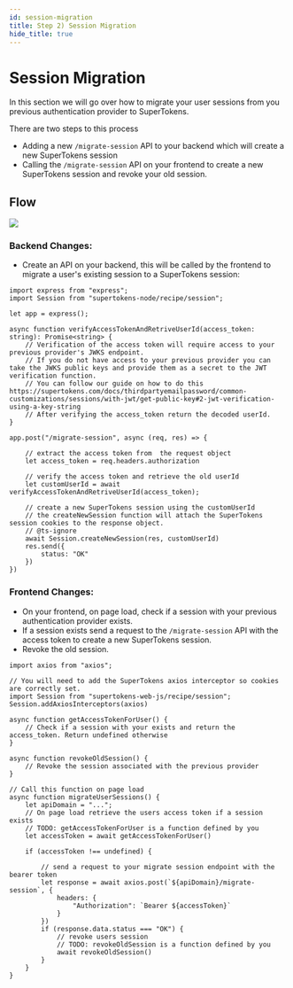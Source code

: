 ```yaml
---
id: session-migration
title: Step 2) Session Migration
hide_title: true
---
```


<!-- COPY DOCS -->
<!-- ./thirdpartyemailpassword/migration/session-migration.mdx -->

# Session Migration

In this section we will go over how to migrate your user sessions from you previous authentication provider to SuperTokens.

There are two steps to this process
 - Adding a new `/migrate-session` API to your backend which will create a new SuperTokens session
 - Calling the `/migrate-session` API on your frontend to create a new SuperTokens session and revoke your old session.

## Flow

<img src="/img/migration/session-migration-diagram.png" />


### Backend Changes:

- Create an API on your backend, this will be called by the frontend to migrate a user's existing session to a SuperTokens session:

```tsx title="Backend changes"
import express from "express";
import Session from "supertokens-node/recipe/session";

let app = express();

async function verifyAccessTokenAndRetriveUserId(access_token: string): Promise<string> {
    // Verification of the access token will require access to your previous provider's JWKS endpoint.
    // If you do not have access to your previous provider you can take the JWKS public keys and provide them as a secret to the JWT verification function.
    // You can follow our guide on how to do this https://supertokens.com/docs/thirdpartyemailpassword/common-customizations/sessions/with-jwt/get-public-key#2-jwt-verification-using-a-key-string
    // After verifying the access_token return the decoded userId.
}

app.post("/migrate-session", async (req, res) => {

    // extract the access token from  the request object
    let access_token = req.headers.authorization

    // verify the access token and retrieve the old userId
    let customUserId = await verifyAccessTokenAndRetriveUserId(access_token);

    // create a new SuperTokens session using the customUserId
    // the createNewSession function will attach the SuperTokens session cookies to the response object.
    // @ts-ignore
    await Session.createNewSession(res, customUserId)
    res.send({
        status: "OK"
    })
})
```

### Frontend Changes:

- On your frontend, on page load, check if a session with your previous authentication provider exists.
- If a session exists send a request to the `/migrate-session` API with the access token to create a new SuperTokens session.
- Revoke the old session.

```tsx title="Frontend changes"
import axios from "axios";

// You will need to add the SuperTokens axios interceptor so cookies are correctly set.
import Session from "supertokens-web-js/recipe/session";
Session.addAxiosInterceptors(axios)

async function getAccessTokenForUser() {
    // Check if a session with your exists and return the access_token. Return undefined otherwise
}

async function revokeOldSession() {
    // Revoke the session associated with the previous provider
}

// Call this function on page load
async function migrateUserSessions() {
    let apiDomain = "...";
    // On page load retrieve the users access token if a session exists
    // TODO: getAccessTokenForUser is a function defined by you
    let accessToken = await getAccessTokenForUser()

    if (accessToken !== undefined) {

        // send a request to your migrate session endpoint with the bearer token
        let response = await axios.post(`${apiDomain}/migrate-session`, {
            headers: {
                "Authorization": `Bearer ${accessToken}`
            }
        })
        if (response.data.status === "OK") {
            // revoke users session
            // TODO: revokeOldSession is a function defined by you
            await revokeOldSession()
        }
    }
}

```